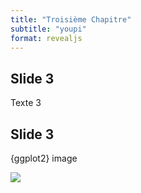 ```yaml
---
title: "Troisième Chapitre"
subtitle: "youpi"
format: revealjs
---
```


## Slide 3

Texte 3

## Slide 3

{ggplot2} image

![](img/logo_1.png)